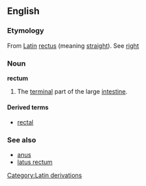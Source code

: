 ==English==
{{wikipedia}}
{{webster}}
===Etymology===
From [[w:Latin|Latin]][[Category:Latin derivations]] [[rectus]] (meaning [[straight]]). See [[right]]

===Noun===
'''rectum'''
# {{anatomy}} The [[terminal]] part of the large [[intestine]].

====Derived terms====
*[[rectal]]

===See also===
*[[anus]]
*[[latus rectum]]
<!-- from webster

Latus rectum (Page: 833)
La"tus rec"tum (?). [L., the right side.] (Conic Sections) The line drawn through a focus of a conic section parallel to the directrix and terminated both ways by the curve. It is the parameter of the principal axis. See Focus, and Parameter. 


--------------------------------------------------------------------------------
Rectum (Page: 1202)
Rec"tum (-t?m), n. [NL. (sc. intestinum), fr. L. rectus straight. See Right.] (Anat.) The terminal part of the large intestine; -- so named because supposed by the old anatomists to be straight. See Illust. under Digestive. 

-->